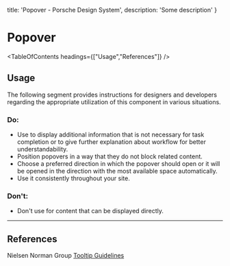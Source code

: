 
  title: 'Popover - Porsche Design System',
  description: 'Some description'
}

# Popover <ComponentStatus tagName="p-popover"></ComponentStatus>

<TableOfContents headings={["Usage","References"]} />

## Usage

The following segment provides instructions for designers and developers regarding the appropriate utilization of this
component in various situations.

### Do:

- Use to display additional information that is not necessary for task completion or to give further explanation about
workflow for better understandability.
- Position popovers in a way that they do not block related content.
- Choose a preferred direction in which the popover should open or it will be opened in the direction with the most
available space automatically.
- Use it consistently throughout your site.

### Don't:

- Don't use for content that can be displayed directly.

---

## References

Nielsen Norman Group [Tooltip Guidelines](https://nngroup.com/articles/tooltip-guidelines)
